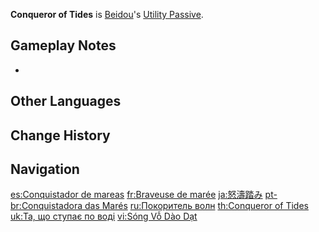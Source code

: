 {{Talent Infobox
|image         = Talent Conqueror of Tides.png
|character     = Beidou
|type          = Utility Passive
|info          = Decreases [[swimming]] [[Stamina]] consumption for your own party members by 20%.<br>Not stackable with Passive Talents that provide the exact same effects.
|utility1      = Stamina
|utility2      = Swimming
|utility3      = Party
}}
'''Conqueror of Tides''' is [[Beidou]]'s [[Utility Passive]].

==Gameplay Notes==
* {{Talent Note|character=Beidou|talent=Conqueror of Tides|alive}}
{{Talents by Category List|Swimming Talents|header=identical|nottitle=Conqueror of Tides}}

==Other Languages==
{{Other Languages
|en      = Conqueror of Tides
|zhs     = 拥涛踏潮
|zhs_rm  = Yōng Tāo Tà Cháo
|zht     = 擁濤踏潮
|zht_rm  = Yōng Tāo Tà Cháo
|zh_tl   = Embrace Waves, Step on Tides
|ja      = 怒濤踏み
|ja_rm   = Dotou Fumi
|ja_tl   = Conqueror of Surging Waves
|ko      = {{tt|조수|潮水}}의 {{tt|정복자|征服者}}
|ko_rm   = Josu-ui Jeongbokja
|ko_tl   = Conqueror of Tides
|es      = Conquistadora de mareas
|es_tl   = Conqueror of Tides
|fr      = Braveuse de marée
|fr_tl   = Conqueror of Tides
|ru      = Покоритель волн
|ru_tl   = Conqueror of Waves
|th      = Conqueror of Tides
|vi      = Sóng Vỗ Dào Dạt
|vi_tl   = Flooding Waves
|de      = Gebieter über die Gezeiten
|de_tl   = Master over the Tides
|id      = Conqueror of Tides
|pt      = Conquistadora das Marés
|pt_tl   = Conqueror of Tides
|tr      = Dalgaların Fatihi
|tr_tl   = Conqueror of the Waves
|it      = Conquistamaree
|it_tl   = Tidesconqueror
|it_note = {{w|Portmanteau}} of {{it|conquista|conquer}} and {{it|maree|tides.}}
}}

==Change History==
{{Change History|1.0}}

==Navigation==
{{Talent Navbox|Beidou}}

[[es:Conquistador de mareas]]
[[fr:Braveuse de marée]]
[[ja:怒濤踏み]]
[[pt-br:Conquistadora das Marés]]
[[ru:Покоритель волн]]
[[th:Conqueror of Tides]]
[[uk:Та, що ступає по воді]]
[[vi:Sóng Vỗ Dào Dạt]]